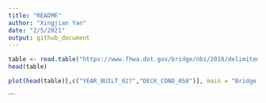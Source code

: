 ```yaml
---
title: "README"
author: "Xingjian Yan"
date: "2/5/2021"
output: github_document
---
```


```r
table <- read.table("https://www.fhwa.dot.gov/bridge/nbi/2019/delimited/WI19.txt", quote = "'", sep=",", header = T, dec = ".", fill = T  ) [,c("STATE_CODE_001","STRUCTURE_NUMBER_008","COUNTY_CODE_003","LOCATION_009", "YEAR_BUILT_027", "DECK_COND_058", "SUPERSTRUCTURE_COND_059",	"SUBSTRUCTURE_COND_060",	"CHANNEL_COND_061")]
head(table)

plot(head(table)[,c("YEAR_BUILT_027","DECK_COND_058")], main = "Bridge Deck Condition against Year Built")
```

```
